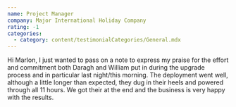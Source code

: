 ```yaml
---
name: Project Manager
company: Major International Holiday Company
rating: -1
categories:
  - category: content/testimonialCategories/General.mdx
---
```


Hi Marlon, I just wanted to pass on a note to express my praise for the effort and commitment both Daragh and William put in during the upgrade process and in particular last night/this morning.
The deployment went well, although a little longer than expected, they dug in their heels and powered through all 11 hours.
We got their at the end and the business is very happy with the results.

